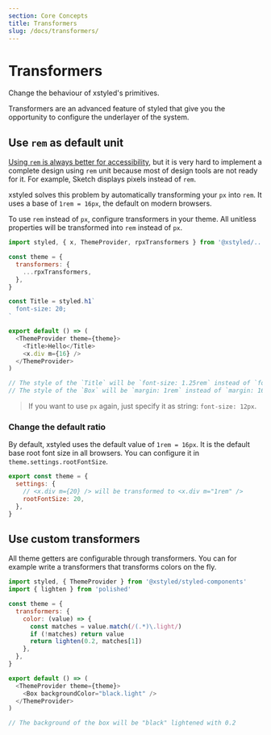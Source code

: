 ```yaml
---
section: Core Concepts
title: Transformers
slug: /docs/transformers/
---
```


# Transformers

Change the behaviour of xstyled's primitives.

<carbon-ad />

Transformers are an advanced feature of styled that give you the opportunity to configure the underlayer of the system.

## Use `rem` as default unit

[Using `rem` is always better for accessibility](https://engageinteractive.co.uk/blog/em-vs-rem-vs-px), but it is very hard to implement a complete design using `rem` unit because most of design tools are not ready for it. For example, Sketch displays pixels instead of `rem`.

xstyled solves this problem by automatically transforming your `px` into `rem`. It uses a base of `1rem = 16px`, the default on modern browsers.

To use `rem` instead of `px`, configure transformers in your theme. All unitless properties will be transformed into `rem` instead of `px`.

```js
import styled, { x, ThemeProvider, rpxTransformers } from '@xstyled/...'

const theme = {
  transformers: {
    ...rpxTransformers,
  },
}

const Title = styled.h1`
  font-size: 20;
`

export default () => (
  <ThemeProvider theme={theme}>
    <Title>Hello</Title>
    <x.div m={16} />
  </ThemeProvider>
)

// The style of the `Title` will be `font-size: 1.25rem` instead of `font-size: 20px`.
// The style of the `Box` will be `margin: 1rem` instead of `margin: 16px`.
```

> If you want to use `px` again, just specify it as string: `font-size: 12px`.

### Change the default ratio

By default, xstyled uses the default value of `1rem = 16px`. It is the default base root font size in all browsers. You can configure it in `theme.settings.rootFontSize`.

```js
export const theme = {
  settings: {
    // <x.div m={20} /> will be transformed to <x.div m="1rem" />
    rootFontSize: 20,
  },
}
```

## Use custom transformers

All theme getters are configurable through transformers. You can for example write a transformers that transforms colors on the fly.

```js
import styled, { ThemeProvider } from '@xstyled/styled-components'
import { lighten } from 'polished'

const theme = {
  transformers: {
    color: (value) => {
      const matches = value.match(/(.*)\.light/)
      if (!matches) return value
      return lighten(0.2, matches[1])
    },
  },
}

export default () => (
  <ThemeProvider theme={theme}>
    <Box backgroundColor="black.light" />
  </ThemeProvider>
)

// The background of the box will be "black" lightened with 0.2
```
